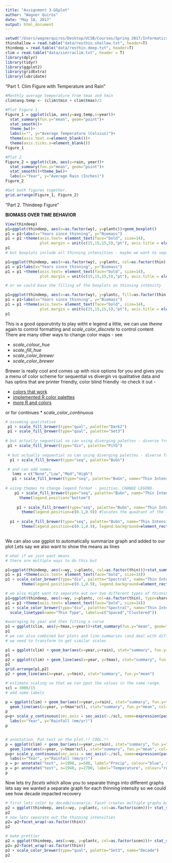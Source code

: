 ```yaml
---
title: "Assignment 3-GGplot"
author: "Wagner Quirós"
date: "May 18, 2017"
output: html_document
---
```


```r
setwd("/Users/wagnerquiros/Desktop/UCSB/Courses/Spring 2017/Informatics/Assignments_ESM262/esm262/docs/wk04_ggplot")
thinshallow = read.table("data/resthin.shallow.txt", header=T)
thindeep = read.table("data/resthin.deep.txt", header=T)
clim = read.table("data/sierraclim.txt", header = T)
library(dplyr)
library(tidyr)
library(ggplot2)
library(gridExtra)
library(lubridate)
```


"Part 1. Clim Figure with Temperature and Rain"

```r
#Monthly average temperature from tmax and tmin
clim$avg.temp <- (clim$tmin + clim$tmax)/2

#Plot Figure 1.
Figure_1 = ggplot(clim, aes(y=avg.temp,x=year))+
  stat_summary(fun.y="mean", geom="point")+
  stat_smooth()+
  theme_bw()+
  labs(x="", y="Average Temperature (Celsius)")+
  theme(axis.text.x=element_blank())+
  theme(axis.ticks.x=element_blank())
Figure_1

#Plot 2
Figure_2 = ggplot(clim, aes(y=rain, year))+
  stat_summary(fun.y="mean", geom="point")+
  stat_smooth()+theme_bw()+
  labs(x="Year", y="Average Rain (Inches)")
Figure_2

#Get both figures together.
grid.arrange(Figure_1, Figure_2)
```

"Part 2. Thindeep Figure "


**BIOMASS OVER TIME BEHAVIOR**
```r
View(thindeep)
p1=ggplot(thindeep, aes(x=as.factor(wy), y=plantc))+geom_boxplot()
p1 = p1+labs(x="Years since thinning", y="Biomass")
p1 = p1 +theme(axis.text= element_text(face="bold", size=14), 
               plot.margin = unit(c(15,15,15,5),"pt"), axis.title = element_text(size=14))
p1
# but boxplots include all thinning intensities - maybe we want to separate those out

p1=ggplot(thindeep, aes(x=as.factor(wy), y=plantc, col=as.factor(thin)))+geom_boxplot()
p1 = p1+labs(x="Years since thinning", y="Biomass")
p1 = p1 +theme(axis.text= element_text(face="bold", size=14), 
               plot.margin = unit(c(15,15,15,5),"pt"), axis.title = element_text(size=14))

# or we could base the filling of the boxplots on thinning intensity

p1=ggplot(thindeep, aes(x=as.factor(wy), y=plantc, fill=as.factor(thin)))+geom_boxplot()
p1 = p1+labs(x="Years since thinning", y="Biomass")
p1 = p1 +theme(axis.text= element_text(face="bold", size=14), 
               plot.margin = unit(c(15,15,15,5),"pt"), axis.title = element_text(size=14))
p1

```




This is a good opporutnity to play witht e legend a little, we can use *theme* again to control formatting
and *scale_color_discrete* to control content
There are many other ways to change color maps - see

* *scale_colour_hue*
* *scale_fill_hue*
* *scale_color_brewer*
* *scale_color_brewer*

Brewer is really cool and comes up with nice options for you  and gives
you a menu of color scheme for sequential vs divergin vs qualitative data and 
has optins that are printer friendly, color blind friendly 
-to check it out - 

* [colors that work](http://colorbrewer2.org/#type=sequential&scheme=BuGn&n=3)
* [implemented R color palettes](https://www.r-bloggers.com/choosing-colour-palettes-part-ii-educated-choices/)
* [more R and colors](http://www.cookbook-r.com/Graphs/Colors_(ggplot2)/)

or for continues
* *scale_color_continuous*

```r

# assuming qualitative
 p1 + scale_fill_brewer(type="qual", palette="Dark2")
 p1 + scale_fill_brewer(type="qual", palette="Set3")
 
# but actually sequential so can using diverging palettes - diverse from center
 p1 + scale_fill_brewer(type="div", palette="PiYG")
 
 # but actually sequential so can using diverging palettes - diverse from center
  p1 + scale_fill_brewer(type="seq", palette="BuGn")

 # and can add names
   lnms = c("None","Low","Med","High")
   p1 + scale_fill_brewer(type="seq", palette="BuGn", name="Thin Intensity", labels=lnms)
   
# using themes to change legend format - position. CHANGE LEGEND.
    p1 + scale_fill_brewer(type="seq", palette="BuGn", name="Thin Intensity", labels=lnms) +
      theme(legend.position="bottom")
    
     p1 + scale_fill_brewer(type="seq", palette="BuGn", name="Thin Intensity", labels=lnms) +
       theme(legend.position=c(0.1,0.9)) #locates the quadrant of the legend.
     
  p1 + scale_fill_brewer(type="seq", palette="BuGn", name="Thin Intensity", labels=lnms) +
       theme(legend.position=c(0.1,0.9), legend.background=element_rect(fill="seashell2"))    
        
```

We can also use ggplot to automatically summarize graph and added to our plot
Lets say we also want to show the means as lines


```r

# what if we just want means
# there are multiple ways to do this but 

p1=ggplot(thindeep, aes(x=wy, y=plantc, col=as.factor(thin)))+stat_summary(fun.y="mean", geom="line")
p1 = p1 +theme(axis.text= element_text(face="bold", size=14))
p1 + scale_color_brewer(type="div", palette="Spectral", name="Thin Intensity", labels=lnms) +
       theme(legend.position=c(0.1,0.9), legend.background=element_rect(fill="seashell2"))    

# we also might want to separate out our two different types of thinning - indicated by shared
p1=ggplot(thindeep, aes(x=wy, y=plantc, col=as.factor(thin), type=shared))+stat_summary(fun.y="mean", geom="line", aes(linetype=shared))
p1 = p1 +theme(axis.text= element_text(face="bold", size=14))
p1 + scale_color_brewer(type="div", palette="Spectral", name="Thin Intensity", labels=lnms) + 
  scale_linetype(name="Thin Type", labels=c("Spaced","Clustered"))

#averaging by year and then fitting a curve        
p1 = ggplot(clim, aes(y=tmax,x=year))+stat_summary(fun.y="mean", geom="point")+stat_smooth()
p1
# we can also combined bar plots and line summaries (and deal with different axis)
# we need to transform to get similar scales

p1 = ggplot(clim) + geom_bar(aes(x=year,y=rain), stat="summary", fun.y="sum") + ggtitle("Rain")
p1
p2 = ggplot(clim) + geom_line(aes(x=year, y=tmax), stat="summary", fun.y="mean") + ggtitle("Temp")
p2
grid.arrange(p1,p2)
p2 + geom_line(aes(x=year, y=tmin), stat="summary", fun.y="mean")

# estimate scaling so that we can pput the values in the same range.
scl = 3000/15
# add some labels

p = ggplot(clim) + geom_bar(aes(x=year,y=rain), stat="summary", fun.y="sum",  fill="cyan") + 
  geom_line(aes(x=year, y=tmax*scl), stat="summary", fun.y="mean", col="red") 
p 
p=p+ scale_y_continuous(sec.axis = sec_axis(~./scl, name=expression(paste("Maximum Temperature ",C**degree)))) + 
  labs(x="Year", y="Rainfall (mm/yr)")
p


# annotation. Put text on the plot.!! COOL.!!
p = ggplot(clim) + geom_bar(aes(x=year,y=rain), stat="summary", fun.y="sum",  fill="cyan") + 
  geom_line(aes(x=year, y=tmax*scl), stat="summary", fun.y="mean", col="red") 
p=p+ scale_y_continuous(sec.axis = sec_axis(~./scl, name=expression(paste("Maximum Temperature ",C**degree)))) + 
  labs(x="Year", y="Rainfall (mm/yr)")
p = p+ annotate("text", x=1990, y=500, label="Precip", colour="blue", size=6, hjust=0.5)
p = p+ annotate("text", x=1940, y=2700, label="Temperature", colour="red", size=6, hjust=0)
p

```

Now lets try *facets*  which allow you to separate things into different graphs
lets say we wanted a separate graph for each thinning intensity so  we could see how decade impacted recovery

```r
# first lets color by decade/scenario. Facet creates multiple graphs base on a dimension!!!Secen is the DECADE.
p2 = ggplot(thindeep, aes(x=wy, y=plantc, col=as.factor(scen)))+ stat_summary(fun.y="mean",geom="line", aes(col=as.factor(scen)))
p2
# now lets separate out the thinning intensities
p2= p2+facet_wrap(~as.factor(thin))
p2

# make prettier
p2 = ggplot(thindeep, aes(x=wy, y=plantc, col=as.factor(scen)))+ stat_summary(fun.y="mean",geom="line", size=2, aes(col=as.factor(scen)))
p2= p2+facet_wrap(~as.factor(thin)) 
p2 + scale_color_brewer(type="qual", palette="Set3", name="Decade") 
p2
```

